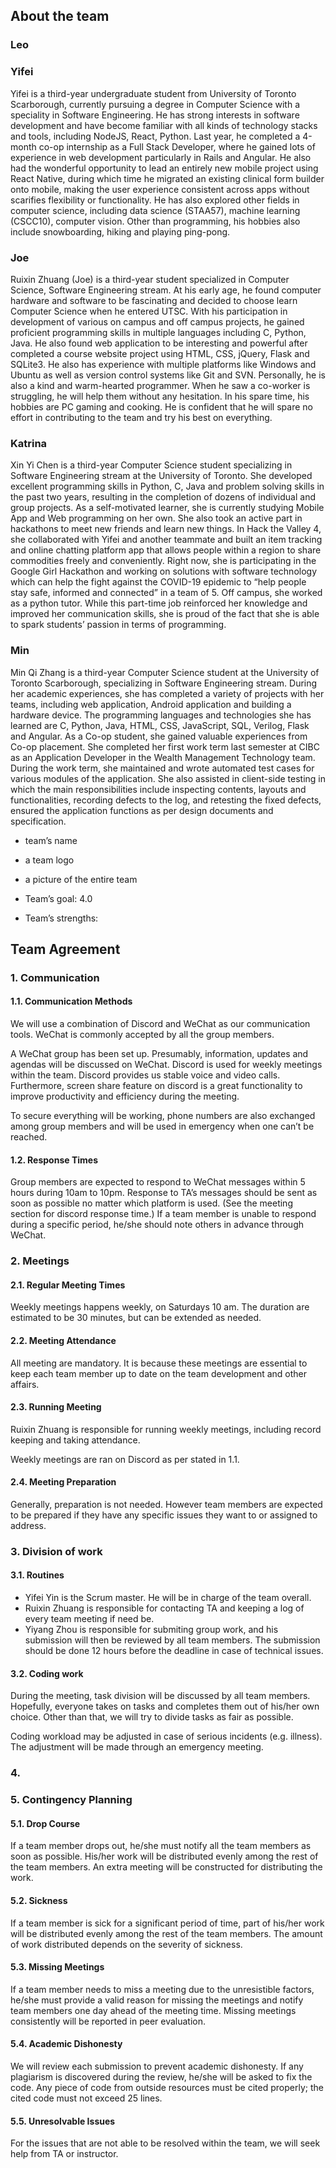 
## About the team

### Leo


### Yifei

Yifei is a third-year undergraduate student from University of Toronto Scarborough, currently pursuing a degree in Computer Science with a speciality in Software Engineering. He has strong interests in software development and have become familiar with all kinds of technology stacks and tools, including NodeJS, React, Python. Last year, he completed a 4-month co-op internship as a Full Stack Developer, where he gained lots of experience in web development particularly in Rails and Angular. He also had the wonderful opportunity to lead an entirely new mobile project using React Native, during which time he migrated an existing clinical form builder onto mobile, making the user experience consistent across apps without scarifies flexibility or functionality. He has also explored other fields in computer science, including data science (STAA57), machine learning (CSCC10), computer vision. Other than programming, his hobbies also include snowboarding, hiking and playing ping-pong.


### Joe

Ruixin Zhuang (Joe) is a third-year student specialized in Computer Science, Software Engineering stream. At his early age, he found computer hardware and software to be fascinating and decided to choose learn Computer Science when he entered UTSC. With his participation in development of various on campus and off campus projects, he gained proficient programming skills in multiple languages including C, Python, Java. He also found web application to be interesting and powerful after completed a course website project using HTML, CSS, jQuery, Flask and SQLite3. He also has experience with multiple platforms like Windows and Ubuntu as well as version control systems like Git and SVN. Personally, he is also a kind and warm-hearted programmer. When he saw a co-worker is struggling, he will help them without any hesitation. In his spare time, his hobbies are PC gaming and cooking. He is confident that he will spare no effort in contributing to the team and try his best on everything.


### Katrina

Xin Yi Chen is a third-year Computer Science student specializing in Software Engineering stream at the University of Toronto. She developed excellent programming skills in Python, C, Java and problem solving skills in the past two years, resulting in the completion of dozens of individual and group projects. As a self-motivated learner, she is currently studying Mobile App and Web programming on her own. She also took an active part in hackathons to meet new friends and learn new things. In Hack the Valley 4, she collaborated with Yifei and another teammate and built an item tracking and online chatting platform app that allows people within a region to share commodities freely and conveniently. Right now, she is participating in the Google Girl Hackathon and working on solutions with software technology which can help the fight against the COVID-19 epidemic to “help people stay safe, informed and connected” in a team of 5. Off campus, she worked as a python tutor. While this part-time job reinforced her knowledge and improved her communication skills, she is proud of the fact that she is able to spark students’ passion in terms of programming.


### Min

Min Qi Zhang is a third-year Computer Science student at the University of Toronto Scarborough, specializing in Software Engineering stream. During her academic experiences, she has completed a variety of projects with her teams, including web application, Android application and building a hardware device. The programming languages and technologies she has learned are C, Python, Java, HTML, CSS, JavaScript, SQL, Verilog, Flask and Angular. As a Co-op student, she gained valuable experiences from Co-op placement. She completed her first work term last semester at CIBC as an Application Developer in the Wealth Management Technology team. During the work term, she maintained and wrote automated test cases for various modules of the application. She also assisted in client-side testing in which the main responsibilities include inspecting contents, layouts and functionalities, recording defects to the log, and retesting the fixed defects, ensured the application functions as per design documents and specification.

<Todo>

* team’s name
* a team logo
* a picture of the entire team

* Team’s goal: 4.0

* Team’s strengths:

</Todo>


## Team Agreement

### 1. Communication
#### 1.1. Communication Methods
We will use a combination of Discord and WeChat as our communication tools. WeChat is commonly accepted by all the group members.

A WeChat group has been set up. Presumably, information, updates and agendas will be discussed on WeChat. Discord is used for weekly meetings within the team. Discord provides us stable voice and video calls. Furthermore, screen share feature on discord is a great functionality to improve productivity and efficiency during the meeting.

To secure everything will be working, phone numbers are also exchanged among group members and will be used in emergency when one can’t be reached.

#### 1.2. Response Times
Group members are expected to respond to WeChat messages within 5 hours during 10am to 10pm. Response to TA’s messages should be sent as soon as possible no matter which platform is used. (See the meeting section for discord response time.) If a team member is unable to respond during a specific period, he/she should note others in advance through WeChat.


### 2. Meetings
#### 2.1. Regular Meeting Times
Weekly meetings happens weekly, on Saturdays 10 am. The duration are estimated to be 30 minutes, but can be extended as needed.

#### 2.2. Meeting Attendance
All meeting are mandatory. It is because these meetings are essential to keep each team member up to date on the team development and other affairs.

#### 2.3. Running Meeting
Ruixin Zhuang is responsible for running weekly meetings, including record keeping and taking attendance.

Weekly meetings are ran on Discord as per stated in 1.1.

#### 2.4. Meeting Preparation
Generally, preparation is not needed. However team members are expected to be prepared if they have any specific issues they want to or assigned to address.

### 3. Division of work
#### 3.1. Routines
* Yifei Yin is the Scrum master. He will be in charge of the team overall.
* Ruixin Zhuang is responsible for contacting TA and keeping a log of every team meeting if need be.
* Yiyang Zhou is responsible for submiting group work, and his submission will then be reviewed by all team members. The submission should be done 12 hours before the deadline in case of technical issues.

#### 3.2. Coding work
During the meeting, task division will be discussed by all team members. Hopefully, everyone takes on tasks and completes them out of his/her own choice. Other than that, we will try to divide tasks as fair as possible.

Coding workload may be adjusted in case of serious incidents (e.g. illness). The adjustment will be made through an emergency meeting.

### 4.

### 5. Contingency Planning
#### 5.1. Drop Course
If a team member drops out, he/she must notify all the team members as soon as possible. His/her work will be distributed evenly among the rest of the team members. An extra meeting will be constructed for distributing the work.

#### 5.2. Sickness
If a team member is sick for a significant period of time, part of his/her work will be distributed evenly among the rest of the team members. The amount of work distributed depends on the severity of sickness.

#### 5.3. Missing Meetings
If a team member needs to miss a meeting due to the unresistible factors, he/she must provide a valid reason for missing the meetings and notify team members one day ahead of the meeting time. Missing meetings consistently will be reported in peer evaluation.

#### 5.4. Academic Dishonesty
We will review each submission to prevent academic dishonesty. If any plagiarism is discovered during the review, he/she will be asked to fix the code. Any piece of code from outside resources must be cited properly; the cited code must not exceed 25 lines.

#### 5.5. Unresolvable Issues
For the issues that are not able to be resolved within the team, we will seek help from TA or instructor.

